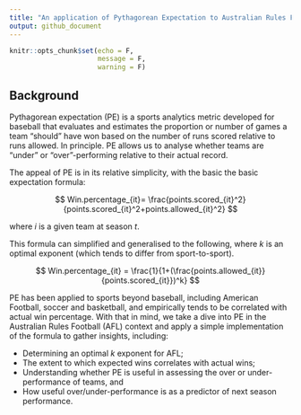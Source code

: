 ```yaml
---
title: "An application of Pythagorean Expectation to Australian Rules Football"
output: github_document
---
```


```r
knitr::opts_chunk$set(echo = F,
                      message = F, 
                      warning = F)
```

## Background
Pythagorean expectation (PE) is a sports analytics metric developed for baseball that evaluates and estimates the proportion or number of games a team "should" have won based on the number of runs scored relative to runs allowed. In principle. PE allows us to analyse whether teams are "under" or "over"-performing relative to their actual record.

The appeal of PE is in its relative simplicity, with the basic the basic expectation formula:

$$ 
Win.percentage_{it}= \frac{points.scored_{it}^2}{points.scored_{it}^2+points.allowed_{it}^2}
$$

where $i$ is a given team at season $t$. 

This formula can simplified and generalised to the following, where $k$ is an optimal exponent (which tends to differ from sport-to-sport).

$$ 
Win.percentage_{it} = \frac{1}{1+(\frac{points.allowed_{it}}{points.scored_{it}})^k} 
$$

PE has been applied to sports beyond baseball, including American Football, soccer and basketball, and empirically tends to be correlated with actual win percentage. With that in mind, we take a dive into PE in the Australian Rules Football (AFL) context and apply a simple implementation of the formula to gather insights, including: 

- Determining an optimal $k$ exponent for AFL;
- The extent to which expected wins correlates with actual wins;
- Understanding whether PE is useful in assessing the over or under-performance of teams, and 
- How useful over/under-performance is as a predictor of next season performance.